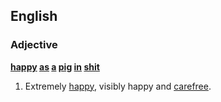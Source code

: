 ==English==

===Adjective===
'''[[happy]] [[as]] [[a]] [[pig]] [[in]] [[shit]]'''

# {{context|UK|slang|simile}} Extremely [[happy]], visibly happy and [[carefree]].